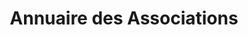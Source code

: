 ---
layout: ../../../layouts/AssoSort.astro
title: "Annuaire des Associations"
affiliationFilter: sante
---